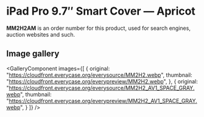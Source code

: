 
# iPad Pro 9.7″ Smart Cover — Apricot

<Callout type='info' emoji='👉🏻'>**MM2H2AM** is an order number for this product, used for search engines, auction websites and such.</Callout>

## Image gallery

<GalleryComponent
    images={[
      {
        original: "https://cloudfront.everycase.org/everysource/MM2H2.webp",
        thumbnail: "https://cloudfront.everycase.org/everypreview/MM2H2.webp",
      },
      {
        original: "https://cloudfront.everycase.org/everysource/MM2H2_AV1_SPACE_GRAY.webp",
        thumbnail: "https://cloudfront.everycase.org/everypreview/MM2H2_AV1_SPACE_GRAY.webp",
      }
    ]}
  />
